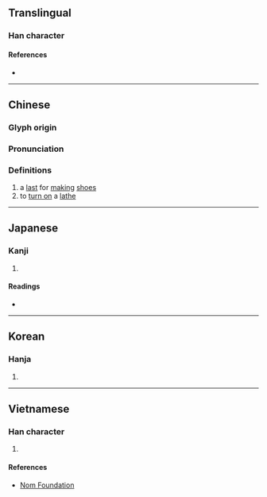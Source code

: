 {{character info/new}}
==Translingual==

===Han character===
{{Han char|rn=75|rad=木|as=09|sn=13|four=43916|canj=DJMM|ids=⿰木宣}}

====References====
* {{Han ref|kx=0540.180|dkj=15159|dj=0928.040|hdz=21255.090|uh=6966|ud=26982|bh=DDC9|bd=56777}}

----

==Chinese==
{{zh-forms}}

===Glyph origin===
{{Han etym}}

===Pronunciation===
{{zh-pron
|m=xuàn
|c=hyun3
|mc=y
|oc=y
|ma=
|cat=n,v
}}

===Definitions===
{{zh-hanzi}}

# a [[last]] for [[making]] [[shoe]]s
# to [[turn on]] a [[lathe]]

----

==Japanese==

===Kanji===
{{ja-kanji|grade=|rs=木09}}

# {{defn|lang=ja|sort=木09}}

====Readings====
* {{ja-readings|on=[[けん]] (ken)|kun=}}

----

==Korean==

===Hanja===
{{ko-hanja|hangeul=원|eumhun=|rv=won|mr=wŏn|y=wen}}

# {{defn|lang=ko|sort=木09}}

----

==Vietnamese==

===Han character===
{{vi-readings|rs=木09| hanviet = huyễn}}

# {{defn|lang=vi|sort=木09}}

====References====
*[http://nomfoundation.org/common/nom_details.php?codepoint=6966 Nom Foundation]